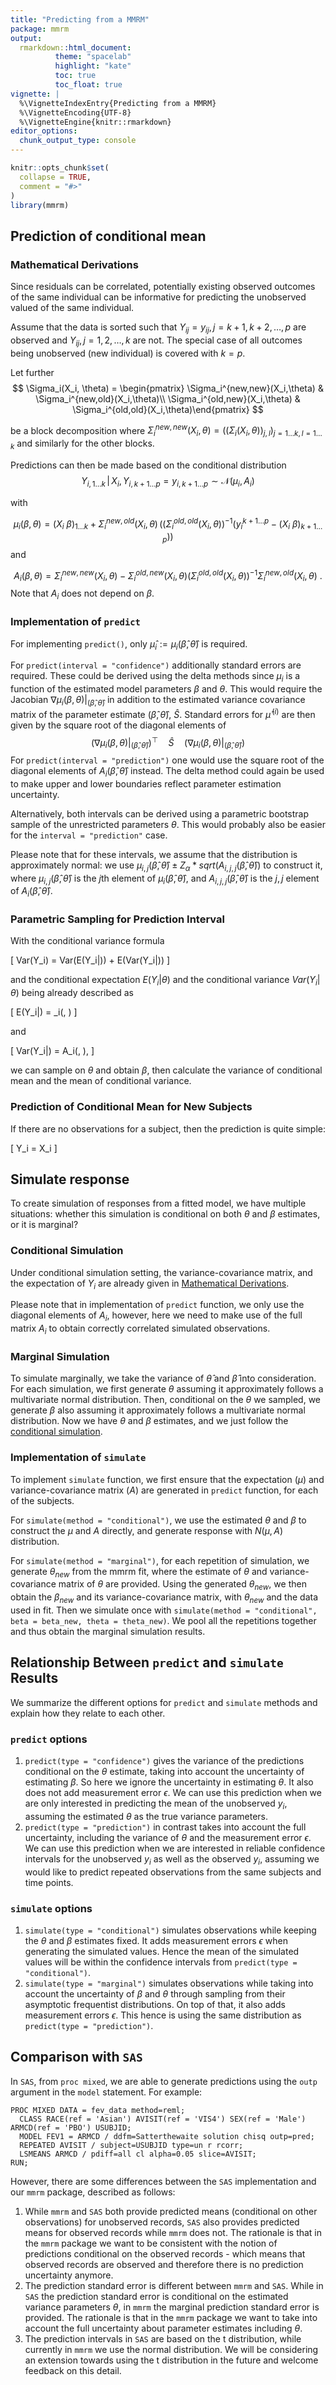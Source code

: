 ```yaml
---
title: "Predicting from a MMRM"
package: mmrm
output:
  rmarkdown::html_document:
          theme: "spacelab"
          highlight: "kate"
          toc: true
          toc_float: true
vignette: |
  %\VignetteIndexEntry{Predicting from a MMRM}
  %\VignetteEncoding{UTF-8}
  %\VignetteEngine{knitr::rmarkdown}
editor_options:
  chunk_output_type: console
---
```


```r
knitr::opts_chunk$set(
  collapse = TRUE,
  comment = "#>"
)
library(mmrm)
```

## Prediction of conditional mean

### Mathematical Derivations

Since residuals can be correlated, potentially existing observed outcomes
of the same individual can be informative for predicting the unobserved
valued of the same individual.

Assume that the data is sorted such that $Y_{ij} = y_{ij}, j = k+1, k+2, \dots, p$ are
observed and $Y_{ij}, j = 1, 2, \dots, k$ are not.
The special case of all outcomes being unobserved (new individual) is covered
with $k=p$.

Let further
$$
\Sigma_i(X_i, \theta) = \begin{pmatrix} \Sigma_i^{new,new}(X_i,\theta) & \Sigma_i^{new,old}(X_i,\theta)\\ \Sigma_i^{old,new}(X_i,\theta) & \Sigma_i^{old,old}(X_i,\theta)\end{pmatrix}
$$

be a block decomposition where
$\Sigma_i^{new,new}(X_i,\theta) = \Big(\big(\Sigma_i(X_i,\theta)\big)_{j,l}\Big)_{j = 1\dots k,\, l = 1\ldots k}$ and
similarly for the other blocks.

Predictions can then be made based on the conditional distribution
$$
Y_{i, 1\ldots k}\,|\,X_i,Y_{i,k+1\ldots p}=y_{i, k+1\ldots p}\sim\mathcal{N}(\mu_i, A_i)
$$

with

$$
\mu_i(\beta,\theta) = (X_i \ \beta)_{1\ldots k} +  \Sigma_i^{new,old}(X_i,\theta) \, \Big(\big(\Sigma_i^{old,old}(X_i,\theta)\big)^{-1} \big(y_i^{k+1\ldots p} -  (X_i \ \beta)_{k+1\ldots p}\big)\Big)
$$
and

$$
A_i(\beta, \theta) = \Sigma_i^{new,new}(X_i,\theta) - \Sigma_i^{old,new}(X_i,\theta) \Big(\Sigma_i^{old,old}(X_i,\theta)\Big)^{-1} \Sigma_i^{new,old}(X_i,\theta) \ .
$$
Note that $A_i$ does not depend on $\beta$.

### Implementation of `predict`

For implementing `predict()`, only $\widehat{\mu}_i:=\mu_i(\widehat{\beta},\widehat{\theta})$
is required.

For `predict(interval = "confidence")` additionally standard errors are required.
These could be derived using the delta methods since $\mu_i$ is a function of the
estimated model parameters $\beta$ and $\theta$.
This would require the Jacobian $\nabla\mu_i(\beta,\theta)|_{\big(\widehat{\beta},\widehat{\theta}\big)}$
in addition to the estimated variance covariance matrix of the parameter estimate
$\big(\widehat{\beta},\widehat{\theta}\big)$, $\widehat{S}$.
Standard errors for $\widehat{\mu}^{\,(i)}$ are then given by the square root of
the diagonal elements of
$$
\Big(\nabla\mu_i(\beta,\theta)|_{\big(\widehat{\beta},\widehat{\theta}\big)}\Big)^\top\quad \widehat{S} \quad \Big(\nabla\mu_i(\beta,\theta)|_{\big(\widehat{\beta},\widehat{\theta}\big)}\Big)
$$
For `predict(interval = "prediction")` one would use the square root of the
diagonal elements of $A_i\big(\widehat{\beta},\widehat{\theta}\big)$ instead.
The delta method could again be used to make upper and lower boundaries reflect
parameter estimation uncertainty.

Alternatively, both intervals can be derived using a parametric bootstrap sample
of the unrestricted parameters $\theta$.
This would probably also be easier for the `interval = "prediction"` case.

Please note that for these intervals, we assume that the distribution is approximately normal: 
we use $\mu_{i,j}(\hat\beta, \hat\theta) \pm Z_{\alpha} * sqrt(A_{i, j, j}(\hat\beta, \hat\theta))$
to construct it, where $\mu_{i,j}(\hat\beta, \hat\theta)$ is the $j$th element of 
$\mu_i(\hat\beta, \hat\theta)$, and
$A_{i, j, j}(\hat\beta, \hat\theta)$ is the $j,j$ element of $A_i(\hat\beta, \hat\theta)$.

### Parametric Sampling for Prediction Interval

With the conditional variance formula

\[
Var(Y_i) = Var(E(Y_i|\theta)) + E(Var(Y_i|\theta))
\]

and the conditional expectation $E(Y_i|\theta)$ and the conditional variance 
$Var(Y_i|\theta)$ being already described as

\[
E(Y_i|\theta) = \mu_i(\beta, \theta)
\]

and 

\[
Var(Y_i|\theta) = A_i(\beta, \theta),
\]

we can sample on $\theta$ and obtain $\beta$, then calculate the 
variance of conditional mean and the mean of conditional variance.

### Prediction of Conditional Mean for New Subjects

If there are no observations for a subject, then the prediction is quite simple:

\[
  Y_i = X_i \hat\beta
\]

## Simulate response

To create simulation of responses from a fitted model, we have multiple situations: 
whether this simulation is conditional on both $\theta$ and $\beta$ estimates, 
or it is marginal?

### Conditional Simulation

Under conditional simulation setting, the variance-covariance matrix, 
and the expectation of $Y_i$ are already given in 
[Mathematical Derivations](#Mathematical-Derivations).

Please note that in implementation of `predict` function, we only use the diagonal 
elements of $A_i$, however, here we need to make use of the full matrix $A_i$
to obtain correctly correlated simulated observations.

### Marginal Simulation

To simulate marginally, we take the variance of $\hat\theta$ and $\hat\beta$ into consideration.
For each simulation, we first generate $\theta$ assuming it approximately follows a 
multivariate normal distribution.
Then, conditional on the $\theta$ we sampled, we generate $\beta$ also assuming 
it approximately follows a multivariate normal distribution.
Now we have $\theta$ and $\beta$ estimates, and we just follow the 
[conditional simulation](#conditional-simulation).

### Implementation of `simulate`

To implement `simulate` function, we first ensure that the expectation ($\mu$) 
and variance-covariance matrix ($A$) are generated in `predict` function, for 
each of the subjects.

For `simulate(method = "conditional")`, we use the estimated $\theta$ and $\beta$
to construct the $\mu$ and $A$ directly, and generate response with $N(\mu, A)$ distribution.

For `simulate(method = "marginal")`, for each repetition of simulation, we generate 
$\theta_{new}$ from the mmrm fit, where the estimate of $\theta$ and variance-covariance 
matrix of $\theta$ are provided.
Using the generated $\theta_{new}$, we then obtain the $\beta_{new}$ and its 
variance-covariance matrix, with $\theta_{new}$ and the data used in fit. Then 
we simulate once with `simulate(method = "conditional", beta = beta_new, theta = theta_new)`.
We pool all the repetitions together and thus obtain the marginal simulation results.

## Relationship Between `predict` and `simulate` Results

We summarize the different options for `predict` and `simulate` methods and 
explain how they relate to each other.

### `predict` options

1. `predict(type = "confidence")` gives the variance of the predictions conditional on the $\theta$ estimate, taking into account the uncertainty of estimating $\beta$. So here we ignore the uncertainty in estimating $\theta$. It also does not add measurement error $\epsilon$. We can use this prediction when we are only interested in predicting the mean of the unobserved $y_i$, assuming the estimated $\theta$ as the true variance parameters.
1. `predict(type = "prediction")` in contrast takes into account the full uncertainty, including the variance of $\theta$ and the measurement error $\epsilon$. We can use this prediction when we are interested in reliable confidence intervals for the unobserved $y_i$ as well as the observed $y_i$, assuming we would like to predict repeated observations from the same subjects and time points.

### `simulate` options

1. `simulate(type = "conditional")` simulates observations while keeping the $\theta$ and $\beta$ estimates fixed. It adds measurement errors $\epsilon$ when generating the simulated values. Hence the mean of the simulated values will be within the confidence intervals from `predict(type = "conditional")`.
1. `simulate(type = "marginal")` simulates observations while taking into account the uncertainty of $\beta$ and $\theta$ through sampling from their asymptotic frequentist distributions. On top of that, it also adds measurement errors $\epsilon$. This hence is using the same distribution as `predict(type = "prediction")`.

## Comparison with `SAS`

In `SAS`, from `proc mixed`, we are able to generate predictions using the `outp` argument in the `model` statement.
For example:

```sas
PROC MIXED DATA = fev_data method=reml;
  CLASS RACE(ref = 'Asian') AVISIT(ref = 'VIS4') SEX(ref = 'Male') ARMCD(ref = 'PBO') USUBJID;
  MODEL FEV1 = ARMCD / ddfm=Satterthewaite solution chisq outp=pred;
  REPEATED AVISIT / subject=USUBJID type=un r rcorr;
  LSMEANS ARMCD / pdiff=all cl alpha=0.05 slice=AVISIT;
RUN;
```

However, there are some differences between the `SAS` implementation and our `mmrm` package, described as follows:

1. While `mmrm` and `SAS` both provide predicted means (conditional on other observations) for unobserved records, `SAS` also provides predicted means for observed records while `mmrm` does not. The rationale is that in the `mmrm` package we want to be consistent with the notion of predictions conditional on the observed records - which means that observed records are observed and therefore there is no prediction uncertainty anymore.
1. The prediction standard error is different between `mmrm` and `SAS`. While in `SAS` the prediction standard error is conditional on the estimated variance parameters $\theta$, in `mmrm` the marginal prediction standard error is provided. The rationale is that in the `mmrm` package we want to take into account the full uncertainty about parameter estimates including $\theta$.
1. The prediction intervals in `SAS` are based on the t distribution, while currently in `mmrm` we use the normal distribution. We will be considering an extension towards using the t distribution in the future and welcome feedback on this detail.
